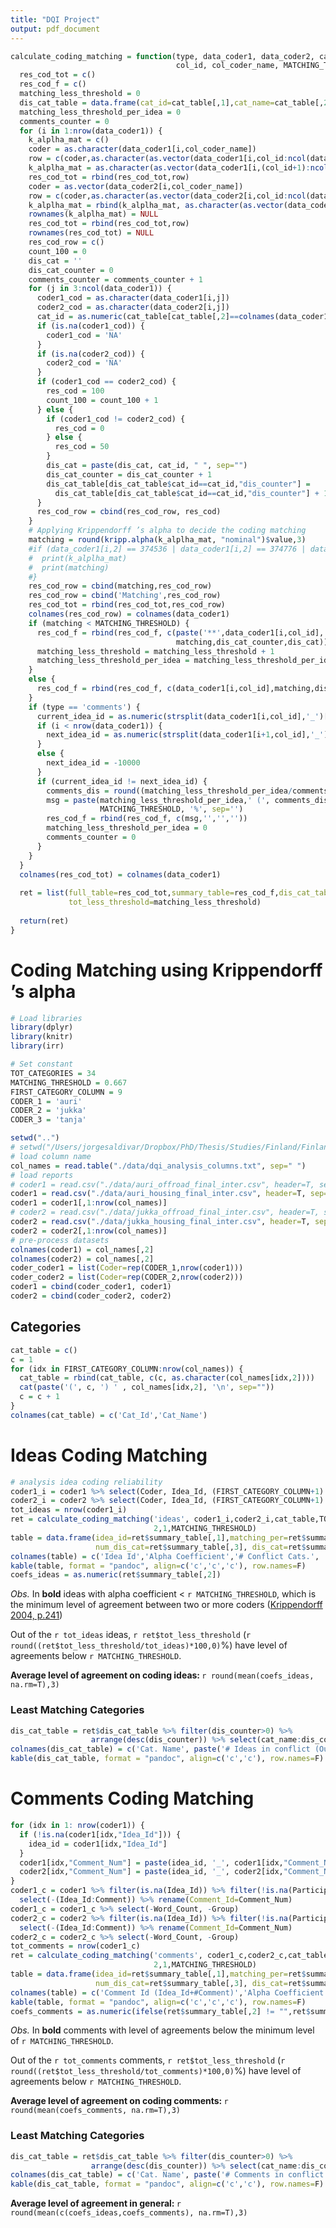 ```yaml
---
title: "DQI Project"
output: pdf_document
---
```


```r
calculate_coding_matching = function(type, data_coder1, data_coder2, cat_table, TOT_CATEGORIES,
                                     col_id, col_coder_name, MATCHING_THRESHOLD) {
  res_cod_tot = c()
  res_cod_f = c()
  matching_less_threshold = 0
  dis_cat_table = data.frame(cat_id=cat_table[,1],cat_name=cat_table[,2],dis_counter=rep(0,nrow(cat_table)))
  matching_less_threshold_per_idea = 0
  comments_counter = 0
  for (i in 1:nrow(data_coder1)) {
    k_alplha_mat = c()
    coder = as.character(data_coder1[i,col_coder_name])
    row = c(coder,as.character(as.vector(data_coder1[i,col_id:ncol(data_coder1)])))
    k_alplha_mat = as.character(as.vector(data_coder1[i,(col_id+1):ncol(data_coder1)]))
    res_cod_tot = rbind(res_cod_tot,row)
    coder = as.vector(data_coder2[i,col_coder_name])
    row = c(coder,as.character(as.vector(data_coder2[i,col_id:ncol(data_coder2)])))
    k_alplha_mat = rbind(k_alplha_mat, as.character(as.vector(data_coder2[i,(col_id+1):ncol(data_coder2)])))
    rownames(k_alplha_mat) = NULL
    res_cod_tot = rbind(res_cod_tot,row)
    rownames(res_cod_tot) = NULL
    res_cod_row = c()
    count_100 = 0
    dis_cat = ''
    dis_cat_counter = 0
    comments_counter = comments_counter + 1
    for (j in 3:ncol(data_coder1)) {
      coder1_cod = as.character(data_coder1[i,j])
      coder2_cod = as.character(data_coder2[i,j])
      cat_id = as.numeric(cat_table[cat_table[,2]==colnames(data_coder1)[j],1])
      if (is.na(coder1_cod)) {
        coder1_cod = 'NA'
      }
      if (is.na(coder2_cod)) {
        coder2_cod = 'NA'
      }
      if (coder1_cod == coder2_cod) {
        res_cod = 100
        count_100 = count_100 + 1
      } else {
        if (coder1_cod != coder2_cod) {
          res_cod = 0
        } else {
          res_cod = 50
        }
        dis_cat = paste(dis_cat, cat_id, " ", sep="")  
        dis_cat_counter = dis_cat_counter + 1
        dis_cat_table[dis_cat_table$cat_id==cat_id,"dis_counter"] = 
          dis_cat_table[dis_cat_table$cat_id==cat_id,"dis_counter"] + 1
      }
      res_cod_row = cbind(res_cod_row, res_cod)
    }
    # Applying Krippendorff ’s alpha to decide the coding matching
    matching = round(kripp.alpha(k_alplha_mat, "nominal")$value,3)  
    #if (data_coder1[i,2] == 374536 | data_coder1[i,2] == 374776 | data_coder1[i,2] == 378342 | data_coder1[i,2] == 380193) {
    #  print(k_alplha_mat)  
    #  print(matching)
    #}
    res_cod_row = cbind(matching,res_cod_row)
    res_cod_row = cbind('Matching',res_cod_row)
    res_cod_tot = rbind(res_cod_tot,res_cod_row)
    colnames(res_cod_row) = colnames(data_coder1)
    if (matching < MATCHING_THRESHOLD) {
      res_cod_f = rbind(res_cod_f, c(paste('**',data_coder1[i,col_id],'**',sep=''),
                                     matching,dis_cat_counter,dis_cat))
      matching_less_threshold = matching_less_threshold + 1
      matching_less_threshold_per_idea = matching_less_threshold_per_idea + 1
    } 
    else {
      res_cod_f = rbind(res_cod_f, c(data_coder1[i,col_id],matching,dis_cat_counter,dis_cat))  
    }
    if (type == 'comments') {
      current_idea_id = as.numeric(strsplit(data_coder1[i,col_id],'_')[[1]][1])
      if (i < nrow(data_coder1)) {
        next_idea_id = as.numeric(strsplit(data_coder1[i+1,col_id],'_')[[1]][1])
      }
      else {
        next_idea_id = -10000
      }
      if (current_idea_id != next_idea_id) {
        comments_dis = round((matching_less_threshold_per_idea/comments_counter)*100,0)
        msg = paste(matching_less_threshold_per_idea,' (', comments_dis ,'%)  comm. cod. match. < ', 
                    MATCHING_THRESHOLD, '%', sep='')
        res_cod_f = rbind(res_cod_f, c(msg,'','',''))
        matching_less_threshold_per_idea = 0
        comments_counter = 0
      }
    }
  } 
  colnames(res_cod_tot) = colnames(data_coder1)
  
  ret = list(full_table=res_cod_tot,summary_table=res_cod_f,dis_cat_table=dis_cat_table,
             tot_less_threshold=matching_less_threshold)
  
  return(ret)
}
```

# Coding Matching using Krippendorff ’s alpha

```r
# Load libraries
library(dplyr)
library(knitr)
library(irr)
```

```r
# Set constant
TOT_CATEGORIES = 34
MATCHING_THRESHOLD = 0.667
FIRST_CATEGORY_COLUMN = 9
CODER_1 = 'auri'
CODER_2 = 'jukka'
CODER_3 = 'tanja'
```

```r
setwd("..")
# setwd("/Users/jorgesaldivar/Dropbox/PhD/Thesis/Studies/Finland/Finland_R/finland-experiment-study")
# load column name
col_names = read.table("./data/dqi_analysis_columns.txt", sep=" ")
# load reports
# coder1 = read.csv("./data/auri_offroad_final_inter.csv", header=T, sep=",", stringsAsFactor=F)
coder1 = read.csv("./data/auri_housing_final_inter.csv", header=T, sep=",", stringsAsFactor=F)
coder1 = coder1[,1:nrow(col_names)]
# coder2 = read.csv("./data/jukka_offroad_final_inter.csv", header=T, sep=",", stringsAsFactor=F)
coder2 = read.csv("./data/jukka_housing_final_inter.csv", header=T, sep=",", stringsAsFactor=F)
coder2 = coder2[,1:nrow(col_names)]
# pre-process datasets
colnames(coder1) = col_names[,2]
colnames(coder2) = col_names[,2]
coder_coder1 = list(Coder=rep(CODER_1,nrow(coder1)))
coder_coder2 = list(Coder=rep(CODER_2,nrow(coder2)))
coder1 = cbind(coder_coder1, coder1)
coder2 = cbind(coder_coder2, coder2)
```

## Categories

```r
cat_table = c()
c = 1
for (idx in FIRST_CATEGORY_COLUMN:nrow(col_names)) {
  cat_table = rbind(cat_table, c(c, as.character(col_names[idx,2])))
  cat(paste('(', c, ') ' , col_names[idx,2], '\n', sep=""))
  c = c + 1
}
colnames(cat_table) = c('Cat_Id','Cat_Name')
```

# Ideas Coding Matching

```r
# analysis idea coding reliability
coder1_i = coder1 %>% select(Coder, Idea_Id, (FIRST_CATEGORY_COLUMN+1):nrow(col_names)) %>% filter(!is.na(Idea_Id))
coder2_i = coder2 %>% select(Coder, Idea_Id, (FIRST_CATEGORY_COLUMN+1):nrow(col_names)) %>% filter(!is.na(Idea_Id)) 
tot_ideas = nrow(coder1_i)
ret = calculate_coding_matching('ideas', coder1_i,coder2_i,cat_table,TOT_CATEGORIES,
                                2,1,MATCHING_THRESHOLD)
table = data.frame(idea_id=ret$summary_table[,1],matching_per=ret$summary_table[,2],
                   num_dis_cat=ret$summary_table[,3], dis_cat=ret$summary_table[,4])
colnames(table) = c('Idea Id','Alpha Coefficient','# Conflict Cats.', '(Id) Conflict Cats.')
kable(table, format = "pandoc", align=c('c','c','c'), row.names=F)
coefs_ideas = as.numeric(ret$summary_table[,2])
```

*Obs.* In **bold** ideas with alpha coefficient < `r MATCHING_THRESHOLD`, which is the minimum level of agreement between two or more coders ([Krippendorff 2004, p.241](http://www.sagepub.in/textbooks/Book234903))

Out of the `r tot_ideas` ideas, `r ret$tot_less_threshold` (`r round((ret$tot_less_threshold/tot_ideas)*100,0)`%) have level of agreements below `r MATCHING_THRESHOLD`.

**Average level of agreement on coding ideas: ** `r round(mean(coefs_ideas, na.rm=T),3)`

### Least Matching Categories

```r
dis_cat_table = ret$dis_cat_table %>% filter(dis_counter>0) %>% 
                  arrange(desc(dis_counter)) %>% select(cat_name:dis_counter)
colnames(dis_cat_table) = c('Cat. Name', paste('# Ideas in conflict (Out of ', tot_ideas, ')', sep=''))
kable(dis_cat_table, format = "pandoc", align=c('c','c'), row.names=F)
```

# Comments Coding Matching

```r
for (idx in 1: nrow(coder1)) {
  if (!is.na(coder1[idx,"Idea_Id"])) {
    idea_id = coder1[idx,"Idea_Id"]
  }
  coder1[idx,"Comment_Num"] = paste(idea_id, '_', coder1[idx,"Comment_Num"], sep='')
  coder2[idx,"Comment_Num"] = paste(idea_id, '_', coder2[idx,"Comment_Num"], sep='')
}
coder1_c = coder1 %>% filter(is.na(Idea_Id)) %>% filter(!is.na(Participation_Equality)) %>% 
  select(-(Idea_Id:Comment)) %>% rename(Comment_Id=Comment_Num) 
coder1_c = coder1_c %>% select(-Word_Count, -Group)
coder2_c = coder2 %>% filter(is.na(Idea_Id)) %>% filter(!is.na(Participation_Equality)) %>% 
  select(-(Idea_Id:Comment)) %>% rename(Comment_Id=Comment_Num)
coder2_c = coder2_c %>% select(-Word_Count, -Group)
tot_comments = nrow(coder1_c)
ret = calculate_coding_matching('comments', coder1_c,coder2_c,cat_table,TOT_CATEGORIES,
                                2,1,MATCHING_THRESHOLD)
table = data.frame(idea_id=ret$summary_table[,1],matching_per=ret$summary_table[,2],
                   num_dis_cat=ret$summary_table[,3], dis_cat=ret$summary_table[,4])
colnames(table) = c('Comment Id (Idea_Id+#Comment)','Alpha Coefficient','# Conflict Cats.', '(Id) Conflict Cats.')
kable(table, format = "pandoc", align=c('c','c','c'), row.names=F)
coefs_comments = as.numeric(ifelse(ret$summary_table[,2] != "",ret$summary_table[,2],0))
```

*Obs.* In **bold** comments with level of agreements below the minimum level of `r MATCHING_THRESHOLD`.

Out of the `r tot_comments` comments, `r ret$tot_less_threshold` (`r round((ret$tot_less_threshold/tot_comments)*100,0)`%) have level of agreements below `r MATCHING_THRESHOLD`.

**Average level of agreement on coding comments: ** `r round(mean(coefs_comments, na.rm=T),3)`

### Least Matching Categories

```r
dis_cat_table = ret$dis_cat_table %>% filter(dis_counter>0) %>% 
                  arrange(desc(dis_counter)) %>% select(cat_name:dis_counter)
colnames(dis_cat_table) = c('Cat. Name', paste('# Comments in conflict (Out of ', tot_comments, ')', sep=''))
kable(dis_cat_table, format = "pandoc", align=c('c','c'), row.names=F)
```

**Average level of agreement in general: ** `r round(mean(c(coefs_ideas,coefs_comments), na.rm=T),3)`